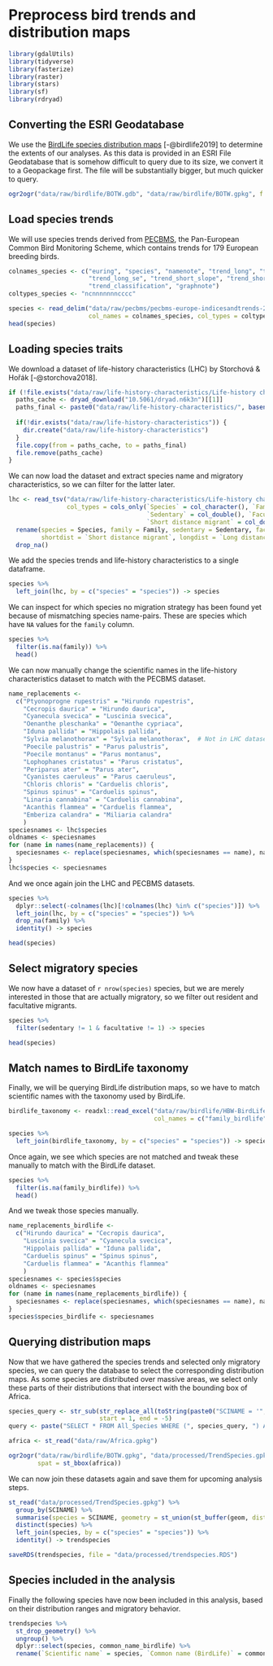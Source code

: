 # Preprocess bird trends and distribution maps

```r
library(gdalUtils)
library(tidyverse)
library(fasterize)
library(raster)
library(stars)
library(sf)
library(rdryad)
```

## Converting the ESRI Geodatabase

We use the [BirdLife species distribution maps](http://datazone.birdlife.org/species/requestdis) [-@birdlife2019] to determine the extents of our analyses. As this data is provided in an ESRI File Geodatabase that is somehow difficult to query due to its size, we convert it to a Geopackage first. The file will be substantially bigger, but much quicker to query.

```r
ogr2ogr("data/raw/birdlife/BOTW.gdb", "data/raw/birdlife/BOTW.gpkg", f = "GPKG", nlt = "MULTIPOLYGON", sql = "SELECT * FROM All_Species", progress = TRUE)
```

## Load species trends

We will use species trends derived from [PECBMS](https://pecbms.info/trends-and-indicators/species-trends/), the Pan-European Common Bird Monitoring Scheme, which contains trends for 179 European breeding birds.

```r
colnames_species <- c("euring", "species", "namenote", "trend_long", "trend_short", "trend_long_slope",
                      "trend_long_se", "trend_short_slope", "trend_short_se", "habitat", "common_name",
                      "trend_classification", "graphnote")
coltypes_species <- "ncnnnnnnncccc"

species <- read_delim("data/raw/pecbms/pecbms-europe-indicesandtrends-2019.csv", delim = ";", 
                      col_names = colnames_species, col_types = coltypes_species, skip = 1)
head(species)
```

## Loading species traits

We download a dataset of life-history characteristics (LHC) by Storchová & Hořák [-@storchova2018].

```r
if (!file.exists("data/raw/life-history-characteristics/Life-history characteristics of European birds.txt")) {
  paths_cache <- dryad_download("10.5061/dryad.n6k3n")[[1]]
  paths_final <- paste0("data/raw/life-history-characteristics/", basename(paths_cache))
  
  if(!dir.exists("data/raw/life-history-characteristics")) {
    dir.create("data/raw/life-history-characteristics")
  }
  file.copy(from = paths_cache, to = paths_final)
  file.remove(paths_cache)
}
```
We can now load the dataset and extract species name and migratory characteristics, so we can filter for the latter later.

```r
lhc <- read_tsv("data/raw/life-history-characteristics/Life-history characteristics of European birds.txt",
                col_types = cols_only(`Species` = col_character(), `Family` = col_character(),
                                      `Sedentary` = col_double(), `Facultative migrant` = col_double(),
                                      `Short distance migrant` = col_double(), `Long distance migrant` = col_double())) %>%
  rename(species = Species, family = Family, sedentary = Sedentary, facultative = `Facultative migrant`, 
         shortdist = `Short distance migrant`, longdist = `Long distance migrant`) %>%
  drop_na()
```

We add the species trends and life-history characteristics to a single dataframe.

```r
species %>%
  left_join(lhc, by = c("species" = "species")) -> species
```

We can inspect for which species no migration strategy has been found yet because of mismatching species name-pairs. These are species which have `NA` values for the `family` column.

```r
species %>%
  filter(is.na(family)) %>%
  head()
```

We can now manually change the scientific names in the life-history characteristics dataset to match with the PECBMS dataset.

```r
name_replacements <-
  c("Ptyonoprogne rupestris" = "Hirundo rupestris",
    "Cecropis daurica" = "Hirundo daurica",
    "Cyanecula svecica" = "Luscinia svecica",
    "Oenanthe pleschanka" = "Oenanthe cypriaca",
    "Iduna pallida" = "Hippolais pallida",
    "Sylvia melanothorax" = "Sylvia melanothorax",  # Not in LHC dataset
    "Poecile palustris" = "Parus palustris",
    "Poecile montanus" = "Parus montanus",
    "Lophophanes cristatus" = "Parus cristatus",
    "Periparus ater" = "Parus ater",
    "Cyanistes caeruleus" = "Parus caeruleus",
    "Chloris chloris" = "Carduelis chloris",
    "Spinus spinus" = "Carduelis spinus",
    "Linaria cannabina" = "Carduelis cannabina",
    "Acanthis flammea" = "Carduelis flammea",
    "Emberiza calandra" = "Miliaria calandra"
    )
speciesnames <- lhc$species
oldnames <- speciesnames
for (name in names(name_replacements)) {
  speciesnames <- replace(speciesnames, which(speciesnames == name), name_replacements[name])
}
lhc$species <- speciesnames
```

And we once again join the LHC and PECBMS datasets.

```r
species %>%
  dplyr::select(-colnames(lhc)[!colnames(lhc) %in% c("species")]) %>%
  left_join(lhc, by = c("species" = "species")) %>%
  drop_na(family) %>%
  identity() -> species

head(species)
```

## Select migratory species

We now have a dataset of `r nrow(species)` species, but we are merely interested in those that are actually migratory, so we filter out resident and facultative migrants.

```r
species %>%
  filter(sedentary != 1 & facultative != 1) -> species

head(species)
```

## Match names to BirdLife taxonomy

Finally, we will be querying BirdLife distribution maps, so we have to match scientific names with the taxonomy used by BirdLife.

```r
birdlife_taxonomy <- readxl::read_excel("data/raw/birdlife/HBW-BirdLife_List_of_Birds_v4.xlsx", 
                                        col_names = c("family_birdlife", "common_name_birdlife", "species", "iucn_redlist"))

species %>%
  left_join(birdlife_taxonomy, by = c("species" = "species")) -> species
```

Once again, we see which species are not matched and tweak these manually to match with the BirdLife dataset.

```r
species %>%
  filter(is.na(family_birdlife)) %>%
  head()
```

And we tweak those species manually.

```r
name_replacements_birdlife <-
  c("Hirundo daurica" = "Cecropis daurica",
    "Luscinia svecica" = "Cyanecula svecica",
    "Hippolais pallida" = "Iduna pallida",
    "Carduelis spinus" = "Spinus spinus",
    "Carduelis flammea" = "Acanthis flammea"
    )
speciesnames <- species$species
oldnames <- speciesnames
for (name in names(name_replacements_birdlife)) {
  speciesnames <- replace(speciesnames, which(speciesnames == name), name_replacements_birdlife[name])
}
species$species_birdlife <- speciesnames
```

## Querying distribution maps

Now that we have gathered the species trends and selected only migratory species, we can query the database to select the corresponding distribution maps. As some species are distributed over massive areas, we select only these parts of their distributions that intersect with the bounding box of Africa.

```r
species_query <- str_sub(str_replace_all(toString(paste0("SCINAME = '", species$species_birdlife, "' OR ")), " OR , ", " OR "),
                         start = 1, end = -5)
query <- paste("SELECT * FROM All_Species WHERE (", species_query, ") AND PRESENCE = 1 AND SEASONAL = 3", sep = "")

africa <- st_read("data/raw/Africa.gpkg")

ogr2ogr("data/raw/birdlife/BOTW.gpkg", "data/processed/TrendSpecies.gpkg", sql = query, f = "GPKG", nlt = "MULTIPOLYGON", progress = TRUE,
        spat = st_bbox(africa))
```

We can now join these datasets again and save them for upcoming analysis steps.

```r
st_read("data/processed/TrendSpecies.gpkg") %>%
  group_by(SCINAME) %>%
  summarise(species = SCINAME, geometry = st_union(st_buffer(geom, dist = 0))) %>%
  distinct(species) %>%
  left_join(species, by = c("species" = "species")) %>%
  identity() -> trendspecies

saveRDS(trendspecies, file = "data/processed/trendspecies.RDS")
```

## Species included in the analysis

Finally the following species have now been included in this analysis, based on their distribution ranges and migratory behavior.

```r
trendspecies %>% 
  st_drop_geometry() %>%
  ungroup() %>%
  dplyr::select(species, common_name_birdlife) %>%
  rename(`Scientific name` = species, `Common name (BirdLife)` = common_name_birdlife)
```
